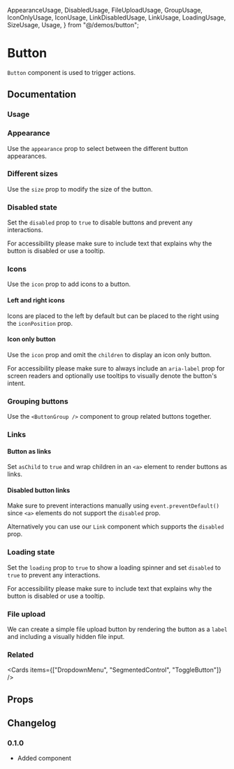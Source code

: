   AppearanceUsage,
  DisabledUsage,
  FileUploadUsage,
  GroupUsage,
  IconOnlyUsage,
  IconUsage,
  LinkDisabledUsage,
  LinkUsage,
  LoadingUsage,
  SizeUsage,
  Usage,
} from "@/demos/button";

# Button

`Button` component is used to trigger actions.

## Documentation

### Usage

<Demo component={Usage} />

### Appearance

Use the `appearance` prop to select between the different button appearances.

<Demo component={AppearanceUsage} />

### Different sizes

Use the `size` prop to modify the size of the button.

<Demo component={SizeUsage} />

### Disabled state

Set the `disabled` prop to `true` to disable buttons and prevent any interactions.

For accessibility please make sure to include text that explains why the button is disabled or use a tooltip.

<Demo component={DisabledUsage} />

### Icons

Use the `icon` prop to add icons to a button.

#### Left and right icons

Icons are placed to the left by default but can be placed to the right using the `iconPosition` prop.

<Demo component={IconUsage} />

#### Icon only button

Use the `icon` prop and omit the `children` to display an icon only button.

For accessibility please make sure to always include an `aria-label` prop for screen readers and optionally use tooltips to visually denote the button's intent.

<Demo component={IconOnlyUsage} />

### Grouping buttons

Use the `<ButtonGroup />` component to group related buttons together.

<Demo component={GroupUsage} />

### Links

#### Button as links

Set `asChild` to `true` and wrap children in an `<a>` element to render buttons as links.

<Demo component={LinkUsage} />

#### Disabled button links

Make sure to prevent interactions manually using `event.preventDefault()` since `<a>` elements do not support the `disabled` prop.

Alternatively you can use our `Link` component which supports the `disabled` prop.

<Demo component={LinkDisabledUsage} />

### Loading state

Set the `loading` prop to `true` to show a loading spinner and set `disabled` to `true` to prevent any interactions.

For accessibility please make sure to include text that explains why the button is disabled or use a tooltip.

<Demo component={LoadingUsage} />

### File upload

We can create a simple file upload button by rendering the button as a `label` and including a visually hidden file input.

<Demo component={FileUploadUsage} />

### Related

<Cards items={["DropdownMenu", "SegmentedControl", "ToggleButton"]} />

## Props

<PropsTable component={Button} />

<PropsTable component={ButtonGroup} />

## Changelog

### 0.1.0

- Added component
